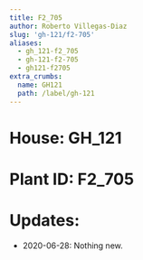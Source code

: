 ```yaml
---
title: F2_705
author: Roberto Villegas-Diaz
slug: 'gh-121/f2-705'
aliases:
  - gh_121-f2_705
  - gh-121-f2-705
  - gh121-f2705
extra_crumbs:
  name: GH121
  path: /label/gh-121
---
```


# **House**: GH_121
# **Plant ID**: F2_705
# **Updates**: 
 - 2020-06-28: Nothing new.
